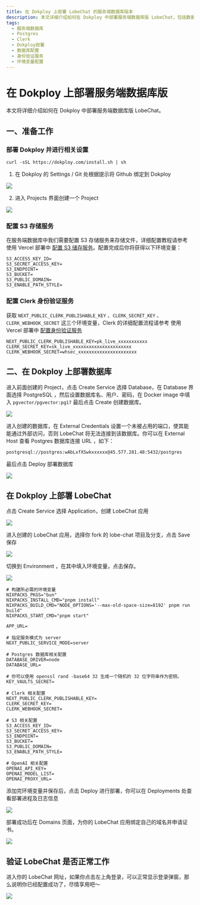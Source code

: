 ```yaml
---
title: 在 Dokploy 上部署 LobeChat 的服务端数据库版本
description: 本文详细介绍如何在 Dokploy 中部署服务端数据库版 LobeChat，包括数据库配置、身份验证服务配置的设置步骤。
tags:
  - 服务端数据库
  - Postgres
  - Clerk
  - Dokploy部署
  - 数据库配置
  - 身份验证服务
  - 环境变量配置
---
```


# 在 Dokploy 上部署服务端数据库版

本文将详细介绍如何在 Dokploy 中部署服务端数据库版 LobeChat。

## 一、准备工作

### 部署 Dokploy 并进行相关设置

```shell
curl -sSL https://dokploy.com/install.sh | sh
```

1. 在 Dokploy 的 Settings / Git 处根据提示将 Github 绑定到 Dokploy

![](https://github.com/user-attachments/assets/c75eb19e-e0f5-4135-91e4-55be8be8a996)

2. 进入 Projects 界面创建一个 Project

![](https://github.com/user-attachments/assets/4e04928d-0171-48d1-afff-e22fc2faaf4e)

### 配置 S3 存储服务

在服务端数据库中我们需要配置 S3 存储服务来存储文件，详细配置教程请参考 使用 Vercel 部署中 [配置 S3 储存服务](https://lobehub.com/zh/docs/self-hosting/server-database/vercel#%E4%B8%89%E3%80%81-%E9%85%8D%E7%BD%AE-s-3-%E5%AD%98%E5%82%A8%E6%9C%8D%E5%8A%A1)。配置完成后你将获得以下环境变量：

```shell
S3_ACCESS_KEY_ID=
S3_SECRET_ACCESS_KEY=
S3_ENDPOINT=
S3_BUCKET=
S3_PUBLIC_DOMAIN=
S3_ENABLE_PATH_STYLE=
```

### 配置 Clerk 身份验证服务

获取 `NEXT_PUBLIC_CLERK_PUBLISHABLE_KEY` 、`CLERK_SECRET_KEY` 、`CLERK_WEBHOOK_SECRET` 这三个环境变量，Clerk 的详细配置流程请参考 使用 Vercel 部署中 [配置身份验证服务](https://lobehub.com/zh/docs/self-hosting/server-database/vercel#二、-配置身份验证服务)

```shell
NEXT_PUBLIC_CLERK_PUBLISHABLE_KEY=pk_live_xxxxxxxxxxx
CLERK_SECRET_KEY=sk_live_xxxxxxxxxxxxxxxxxxxxxx
CLERK_WEBHOOK_SECRET=whsec_xxxxxxxxxxxxxxxxxxxxxx
```

## 二、在 Dokploy 上部署数据库

进入前面创建的 Project，点击 Create Service 选择 Database，在 Database 界面选择 PostgreSQL ，然后设置数据库名、用户、密码，在 Docker image 中填入 `pgvector/pgvector:pg17` 最后点击 Create 创建数据库。

![](https://github.com/user-attachments/assets/97899819-278f-42fd-804a-144d521d4b4f)

进入创建的数据库，在 External Credentials 设置一个未被占用的端口，使其能能通过外部访问，否则 LobeChat 将无法连接到该数据库。你可以在 External Host 查看 Postgres 数据库连接 URL ，如下：

```shell
postgresql://postgres:wAbLxfXSwkxxxxxx@45.577.281.48:5432/postgres
```

最后点击 Deploy 部署数据库

![](https://github.com/user-attachments/assets/b4e89dd4-877b-43fe-aa42-4680de17ba8e)

## 在 Dokploy 上部署 LobeChat

点击 Create Service 选择 Application，创建 LobeChat 应用

![](https://github.com/user-attachments/assets/4cbbbcce-36be-48ff-bb0b-31607a0bba5c)

进入创建的 LobeChat 应用，选择你 fork 的 lobe-chat 项目及分支，点击 Save 保存

![](https://github.com/user-attachments/assets/2bb4c09d-75bb-4c46-bb2f-faf538308305)

切换到 Environment ，在其中填入环境变量，点击保存。

![](https://github.com/user-attachments/assets/0f79c266-cce5-4936-aabd-4c8f19196d91)

```shell
# 构建所必需的环境变量
NIXPACKS_PKGS="bun"
NIXPACKS_INSTALL_CMD="pnpm install"
NIXPACKS_BUILD_CMD="NODE_OPTIONS='--max-old-space-size=8192' pnpm run build"
NIXPACKS_START_CMD="pnpm start"

APP_URL=

# 指定服务模式为 server
NEXT_PUBLIC_SERVICE_MODE=server

# Postgres 数据库相关配置
DATABASE_DRIVER=node
DATABASE_URL=

# 你可以使用 openssl rand -base64 32 生成一个随机的 32 位字符串作为密钥。
KEY_VAULTS_SECRET=

# Clerk 相关配置
NEXT_PUBLIC_CLERK_PUBLISHABLE_KEY=
CLERK_SECRET_KEY=
CLERK_WEBHOOK_SECRET=

# S3 相关配置
S3_ACCESS_KEY_ID=
S3_SECRET_ACCESS_KEY=
S3_ENDPOINT=
S3_BUCKET=
S3_PUBLIC_DOMAIN=
S3_ENABLE_PATH_STYLE=

# OpenAI 相关配置
OPENAI_API_KEY=
OPENAI_MODEL_LIST=
OPENAI_PROXY_URL=
```

添加完环境变量并保存后，点击 Deploy 进行部署，你可以在 Deployments 处查看部署进程及日志信息

![](https://github.com/user-attachments/assets/411e2002-61f0-4010-9841-18e88ca895ec)

部署成功后在 Domains 页面，为你的 LobeChat 应用绑定自己的域名并申请证书。

![](https://github.com/user-attachments/assets/dd6bc4a4-3c20-4162-87fd-5cac57e5d7e7)

## 验证 LobeChat 是否正常工作

进入你的 LobeChat 网址，如果你点击左上角登录，可以正常显示登录弹窗，那么说明你已经配置成功了，尽情享用吧～

![](https://github.com/user-attachments/assets/798ddb18-50c7-462a-a083-0c6841351d26)
